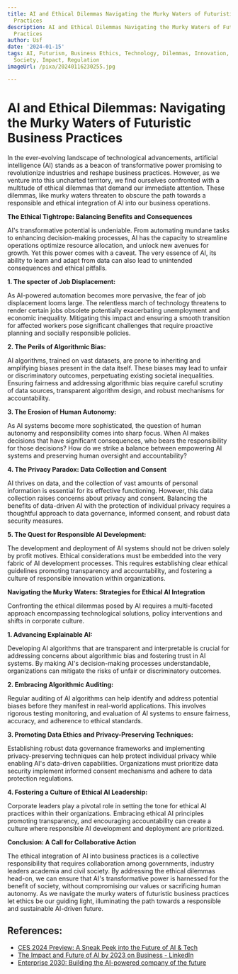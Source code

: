 ```yaml
---
title: AI and Ethical Dilemmas Navigating the Murky Waters of Futuristic Business
  Practices
description: AI and Ethical Dilemmas Navigating the Murky Waters of Futuristic Business
  Practices
author: Usf
date: '2024-01-15'
tags: AI, Futurism, Business Ethics, Technology, Dilemmas, Innovation, Responsibility,
  Society, Impact, Regulation
imageUrl: /pixa/20240116230255.jpg

---
```

#  AI and Ethical  Dilemmas: Navigating  the Murky Waters  of Futuristic Business Practices

In the ever-evolving  landscape of technological advancements, artificial intelligence (AI) stands as a beacon of transformative power promising to revolutionize industries and reshape business practices. However, as we venture into this uncharted territory, we find ourselves confronted with a multitude of  ethical  dilemmas  that demand our immediate  attention. These dilemmas, like murky waters threaten to obscure the path towards a responsible and ethical integration of AI into our business operations.

**The Ethical Tightrope: Balancing Benefits and Consequences**

AI's transformative potential is undeniable. From automating mundane  tasks to enhancing decision-making processes, AI has the capacity to streamline  operations optimize resource allocation, and  unlock new avenues  for growth. Yet this  power comes with a caveat. The very  essence of AI, its ability to learn and adapt from data can also lead  to unintended consequences and ethical pitfalls.

**1.  The specter of Job Displacement:**

As  AI-powered automation becomes more pervasive, the fear of job  displacement looms large. The relentless  march of technology  threatens to render certain jobs obsolete potentially exacerbating unemployment and economic inequality. Mitigating this impact and  ensuring a smooth transition  for affected workers pose significant challenges that  require proactive planning and socially responsible policies.

**2. The  Perils of Algorithmic Bias:**

AI algorithms, trained on vast datasets, are prone to inheriting and amplifying biases present in the data itself. These biases  may lead to unfair or discriminatory outcomes, perpetuating  existing societal inequalities. Ensuring fairness and addressing  algorithmic bias require careful scrutiny of data sources, transparent algorithm design, and  robust mechanisms for  accountability.

**3. The Erosion of Human Autonomy:**

As AI systems become more sophisticated, the question of human autonomy and responsibility comes into sharp focus. When AI makes decisions that have significant consequences, who  bears the responsibility for those decisions? How do we strike a balance between empowering AI systems and preserving human oversight and accountability?

**4. The  Privacy Paradox: Data Collection and Consent**

AI thrives on data, and the collection of vast amounts of personal information is essential for its  effective functioning.  However, this  data collection raises concerns about privacy and consent. Balancing the benefits of data-driven AI with  the protection of individual privacy requires  a thoughtful approach to data governance, informed consent, and robust data  security measures.

**5.  The Quest for  Responsible AI Development:**

The development and deployment of AI systems  should not be driven solely by profit motives. Ethical considerations must be embedded  into the very fabric of AI development processes. This requires establishing clear ethical guidelines promoting transparency and accountability, and fostering a culture of responsible innovation within organizations.

**Navigating the Murky Waters: Strategies for Ethical AI Integration**

Confronting the ethical dilemmas posed by AI requires a multi-faceted approach encompassing technological solutions, policy interventions and shifts in corporate  culture.

**1. Advancing Explainable AI:**

Developing AI algorithms that  are transparent and interpretable is crucial for addressing  concerns about algorithmic bias and  fostering trust in  AI  systems. By making AI's decision-making processes understandable, organizations  can mitigate  the risks of  unfair or discriminatory outcomes.

**2.  Embracing Algorithmic Auditing:**

Regular auditing of  AI algorithms can help identify and address potential biases before they manifest in real-world  applications. This involves rigorous testing monitoring, and  evaluation of AI systems to ensure fairness, accuracy, and adherence to ethical standards.

**3.  Promoting Data Ethics and Privacy-Preserving Techniques:**

Establishing robust data governance frameworks and implementing privacy-preserving techniques can help protect individual privacy while enabling  AI's data-driven capabilities. Organizations must  prioritize data security implement informed consent mechanisms  and adhere to data protection regulations.

**4. Fostering a Culture of Ethical AI Leadership:**

Corporate leaders play a pivotal role in setting the tone for ethical AI practices within their  organizations. Embracing ethical AI principles promoting transparency, and encouraging accountability can create a culture where responsible AI development and deployment are prioritized.

**Conclusion: A Call for Collaborative Action**

The ethical integration of  AI into business practices is a collective responsibility that requires collaboration among governments, industry leaders academia and  civil society. By addressing the  ethical dilemmas head-on, we can ensure that AI's transformative power is  harnessed  for the benefit of society, without compromising our values or sacrificing human autonomy. As we navigate the murky  waters  of futuristic business practices  let ethics be our guiding light, illuminating the path towards a responsible and  sustainable AI-driven future.

## References:
- [CES 2024 Preview: A Sneak Peek into the Future of AI & Tech](https://www.analyticsvidhya.com/blog/2023/12/ces-preview-a-sneak-peek-into-the-future-of-ai-tech/)
- [The Impact and Future of AI by 2023 on Business - LinkedIn](https://www.linkedin.com/pulse/impact-future-ai-2023-business-marksman-technologies-pvt-ltd-)
- [Enterprise 2030: Building the AI-powered company of the future](https://www.youtube.com/watch?v=T4g3Wd9BV_k)
